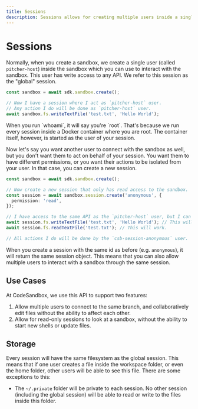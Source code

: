 ```yaml
---
title: Sessions
description: Sessions allows for creating multiple users inside a single sandbox.
---
```



# Sessions

Normally, when you create a sandbox, we create a single user (called `pitcher-host`) inside the sandbox which you can use to interact with the sandbox. This user has write access to any API. We refer to this session as the "global" session.

```ts
const sandbox = await sdk.sandbox.create();

// Now I have a session where I act as `pitcher-host` user.
// Any action I do will be done as `pitcher-host` user.
await sandbox.fs.writeTextFile('test.txt', 'Hello World');
```

<Callout>
When you run `whoami`, it will say you're `root`. That's because we run every session inside a Docker container where you are root. The container itself, however, is started as the user of your session.
</Callout>

Now let's say you want another user to connect with the sandbox as well, but you don't want them to act on behalf of your session. You want them to have different permissions, or you want their actions to be isolated from your user. In that case, you can create a new session.

```ts
const sandbox = await sdk.sandbox.create();

// Now create a new session that only has read access to the sandbox.
const session = await sandbox.session.create('anonymous', {
  permission: 'read',
});

// I have access to the same API as the `pitcher-host` user, but I can't write to the file system.
await session.fs.writeTextFile('test.txt', 'Hello World'); // This will throw an error.
await session.fs.readTextFile('test.txt'); // This will work.

// All actions I do will be done by the `csb-session-anonymous` user.
```

When you create a session with the same id as before (e.g. `anonymous`), it will return the same session object. This means that you can also allow multiple users to interact with a sandbox through the same session.

## Use Cases

At CodeSandbox, we use this API to support two features:

1. Allow multiple users to connect to the same branch, and collaboratively edit files without the ability to affect each other.
2. Allow for read-only sessions to look at a sandbox, without the ability to start new shells or update files.

## Storage

Every session will have the same filesystem as the global session. This means that if one user creates a file inside the workspace folder, or even the home folder, other users will be able to see this file. There are some exceptions to this:

- The `~/.private` folder will be private to each session. No other session (including the global session) will be able to read or write to the files inside this folder.
